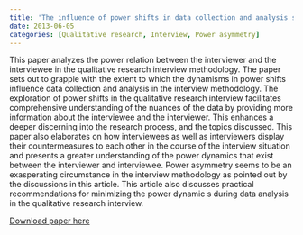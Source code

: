```yaml
---
title: 'The influence of power shifts in data collection and analysis stages : A focus on qualitative research interview'
date: 2013-06-05
categories: [Qualitative research, Interview, Power asymmetry]
---
```

This paper analyzes the power relation between the interviewer and the interviewee in the qualitative research interview methodology. The paper sets out to grapple with the extent to which the dynamisms in power shifts influence data collection and analysis in the interview methodology. The exploration of power shifts in the qualitative research interview facilitates comprehensive understanding of the nuances of the data by providing more information about the interviewee and the interviewer. This enhances a deeper discerning into the research process, and the topics discussed. This paper also elaborates on how interviewees as well as interviewers display their countermeasures to each other in the course of the interview situation and presents a greater understanding of the power dynamics that exist between the interviewer and interviewee. Power asymmetry seems to be an exasperating circumstance in the interview methodology as pointed out by the discussions in this article. This article also discusses practical recommendations for minimizing the power dynamic s during data analysis in the qualitative research interview.

[Download paper here](http://frederickanyan.github.io/files/publications/power_shifts.pdf)